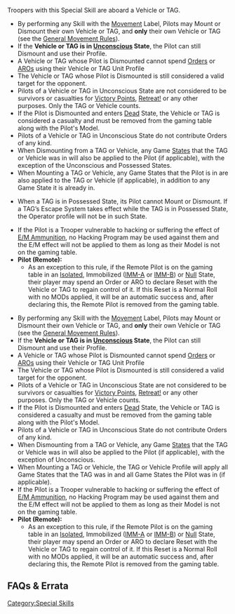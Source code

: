 {{section-special-skills}}


{{n4only}}
{{n4list}}
Troopers with this Special Skill are aboard a Vehicle or TAG.

{{skillbox |black| PILOT | AUTOMATIC SKILL}}
{{skill-label | Obligatory }}
{{effects}}
{{update | PDF 2.1, July 2023}}
* By performing any Skill with the [[Movement]] Label, Pilots may Mount or Dismount their own Vehicle or TAG, and '''only''' their own Vehicle or TAG (see the [[General Movement Rules]]).
* If the '''Vehicle or TAG is in [[Unconscious]] State''', the Pilot can still Dismount and use their Profile.
* A Vehicle or TAG whose Pilot is Dismounted cannot spend [[Orders]] or [[ARO]]s using their Vehicle or TAG Unit Profile
* The Vehicle or TAG whose Pilot is Dismounted is still considered a valid target for the opponent.
* Pilots of a Vehicle or TAG in Unconscious State are not considered to be survivors or casualties for [[Victory Points]], [[Retreat!]] or any other purposes. Only the TAG or Vehicle counts. 
* If the Pilot is Dismounted and enters [[Dead]] State, the Vehicle or TAG is considered a casualty and must be removed from the gaming table along with the Pilot's Model. 
* Pilots of a Vehicle or TAG in Unconscious State do not contribute Orders of any kind.
* When Dismounting from a TAG or Vehicle, any Game [[State]]s that the TAG or Vehicle was in will also be applied to the Pilot (if applicable), with the exception of {{erratahighlight}}the{{erratahighlight-end}} Unconscious {{erratahighlight}}and Possessed States.{{erratahighlight-end}}
* When Mounting a TAG or Vehicle, {{erratahighlight}}any Game States that the Pilot is in are also applied to the TAG or Vehicle (if applicable), in addition to any Game State it is already in.{{erratahighlight-end}}
* {{erratahighlight}}When a TAG is in Possessed State, its Pilot cannot Mount or Dismount. If a TAG’s Escape System takes effect while the TAG is in Possessed State, the Operator profile will not be in such State.{{erratahighlight-end}}
* If the Pilot is a Trooper vulnerable to hacking or suffering the effect of [[E/M Ammunition]], no Hacking Program may be used against them and the E/M effect will not be applied to them as long as their Model is not on the gaming table.
* '''Pilot (Remote):'''
** As an exception to this rule, if the Remote Pilot is on the gaming table in an [[Isolated]], Immobilized ([[IMM-A]] or [[IMM-B]]) or [[Null]] State, their player may spend an Order or ARO to declare Reset with the Vehicle or TAG to regain control of it. If this Reset is a Normal Roll with no MODs applied, it will be an automatic success and, after declaring this, the Remote Pilot is removed from the gaming table. 
{{update-end}}
{{original}}
* By performing any Skill with the [[Movement]] Label, Pilots may Mount or Dismount their own Vehicle or TAG, and '''only''' their own Vehicle or TAG (see the [[General Movement Rules]]).
* If the '''Vehicle or TAG is in [[Unconscious]] State''', the Pilot can still Dismount and use their Profile.
* A Vehicle or TAG whose Pilot is Dismounted cannot spend [[Orders]] or [[ARO]]s using their Vehicle or TAG Unit Profile
* The Vehicle or TAG whose Pilot is Dismounted is still considered a valid target for the opponent.
* Pilots of a Vehicle or TAG in Unconscious State are not considered to be survivors or casualties for [[Victory Points]], [[Retreat!]] or any other purposes. Only the TAG or Vehicle counts. 
* If the Pilot is Dismounted and enters [[Dead]] State, the Vehicle or TAG is considered a casualty and must be removed from the gaming table along with the Pilot's Model. 
* Pilots of a Vehicle or TAG in Unconscious State do not contribute Orders of any kind.
* When Dismounting from a TAG or Vehicle, any Game [[State]]s that the TAG or Vehicle was in will also be applied to the Pilot (if applicable), with the exception of Unconscious. {{originalhighlight}}{{seefaq | There are exceptions for Possessed State.}}{{originalhighlight-end}}
* When Mounting a TAG or Vehicle, {{originalhighlight}}the TAG or Vehicle Profile will apply all Game States that the TAG was in and all Game States the Pilot was in (if applicable).{{originalhighlight-end}}
* If the Pilot is a Trooper vulnerable to hacking or suffering the effect of [[E/M Ammunition]], no Hacking Program may be used against them and the E/M effect will not be applied to them as long as their Model is not on the gaming table.
* '''Pilot (Remote):'''
** As an exception to this rule, if the Remote Pilot is on the gaming table in an [[Isolated]], Immobilized ([[IMM-A]] or [[IMM-B]]) or [[Null]] State, their player may spend an Order or ARO to declare Reset with the Vehicle or TAG to regain control of it. If this Reset is a Normal Roll with no MODs applied, it will be an automatic success and, after declaring this, the Remote Pilot is removed from the gaming table. 
{{original-end}}


== FAQs & Errata ==

{{faqbox |
type = faq |
title = N4 FAQ |
version = 1.0, Jan 2021 |
q = Q: How does the Possessed State interact with Pilots, Dismounting, and Escape Systems? |
a = A: When a TAG is in Possessed State, its Pilot cannot Mount or Dismount. If a TAG's Escape System takes effect while the TAG is in Possessed State, the operator profile will not be in Possessed State. |
related = [[Escape System]], [[General Movement Rules]], [[Pilot]], [[Possessed State]] }}


{{faqbox |
type = faq |
title = N4 FAQ |
version = 1.2, Jan 2022 |
q = Q: Can a Pilot use the Tactical Awareness or Lieutenant Order generated by the TAG profile? |
a = A: No. The Pilot does not have the Tactical Awareness or Lieutenant Special Skill, so cannot be activated with the Order. |
related = [[Lieutenant]], [[Pilot]], [[Tactical Awareness]] }}


{{faqbox |
type = faq |
title = N4 FAQ |
version = 1.2, Jan 2022 |
q = Q: If a TAG is in a Fireteam and the TAG's Pilot or Pilot (Remote) Dismounts, will the Pilot be a member of the Fireteam? |
a = A: Yes. The Pilot will take the TAG's place as a member of the Fireteam, and vice-versa if the Pilot Mounts the TAG again. |
related = [[Pilot]] }}


{{faqbox |
type = faq |
title = N4 FAQ |
version = 1.2, Jan 2022 |
q = Q: If a Pilot (Remote) is in a Fireteam and the TAG regains control with a successful Reset (removing the Pilot from the gaming table), does the TAG take the Pilot's place in the Fireteam? |
a = A: No. |
related = [[Pilot]] }}


{{faqbox |
type = faq |
title = N4 FAQ |
version = 1.1.1, Dec 2021 |
q = Q: If a Pilot or Remote Pilot has a Supply Box, an item from a Panoply or any Synched Civilians, what happens if the Pilot or Remote Pilot Mounts his TAG again? |
a = A: The TAG will have the Supply Box or item from the Panoply and will have any Civilians Synched to them. The same applies if the Pilot or Remote Pilot Dismounts from a TAG that has a Supply Box, an item from a Panoply or any Synched Civilians. |
related = [[Pilot]] }}


{{faqbox |
type = faq |
title = N4 FAQ |
version = 1.2, Jan 2022 |
q = Q: Do Pilots or Pilots (Remote) count towards Dominating a ZO? |
a = A: No. |
related = [[Pilot]] }}

{{n4end}}



[[Category:Special Skills]]